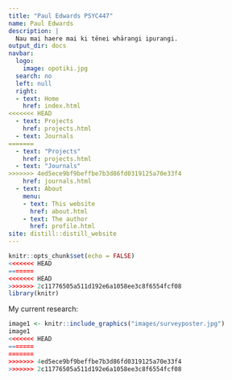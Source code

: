 ```yaml
---
title: "Paul Edwards PSYC447"
name: Paul Edwards
description: |
  Nau mai haere mai ki tēnei whārangi ipurangi.
output_dir: docs
navbar:
  logo:
    image: opotiki.jpg
  search: no
  left: null
  right:
  - text: Home
    href: index.html
<<<<<<< HEAD
  - text: Projects
    href: projects.html
  - text: Journals
=======
  - text: "Projects"
    href: projects.html    
  - text: "Journals"
>>>>>>> 4ed5ece9bf9beffbe7b3d86fd0319125a70e33f4
    href: journals.html
  - text: About
    menu:
    - text: This website
      href: about.html
    - text: The author
      href: profile.html
site: distill::distill_website
---
```


```r
knitr::opts_chunk$set(echo = FALSE)
<<<<<<< HEAD
=======
<<<<<<< HEAD
>>>>>>> 2c11776505a511d192e6a1058ee3c8f6554fcf08
library(knitr)
```

My current research:

```r
image1 <- knitr::include_graphics("images/surveyposter.jpg")
image1
<<<<<<< HEAD
=======
=======
>>>>>>> 4ed5ece9bf9beffbe7b3d86fd0319125a70e33f4
>>>>>>> 2c11776505a511d192e6a1058ee3c8f6554fcf08
```
